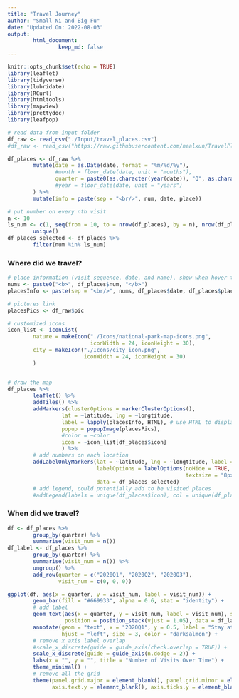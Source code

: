 ```yaml
---
title: "Travel Journey"
author: "Small Ni and Big Fu"
date: "Updated On: 2022-08-03"
output: 
        html_document:
                keep_md: false
---
```


```r
knitr::opts_chunk$set(echo = TRUE)
library(leaflet)
library(tidyverse)
library(lubridate)
library(RCurl)
library(htmltools)
library(mapview)
library(prettydoc)
library(leafpop)
```

```r
# read data from input folder
df_raw <- read_csv("./Input/travel_places.csv")
#df_raw <- read_csv("https://raw.githubusercontent.com/nealxun/TravelPlaces/master/travel_places.csv")

df_places <- df_raw %>%
        mutate(date = as.Date(date, format = "%m/%d/%y"),
               #month = floor_date(date, unit = "months"),
               quarter = paste0(as.character(year(date)), "Q", as.character(quarter(date)))
               #year = floor_date(date, unit = "years")
        ) %>% 
        mutate(info = paste(sep = "<br/>", num, date, place))

# put number on every nth visit
n <- 10
ls_num <- c(1, seq(from = 10, to = nrow(df_places), by = n), nrow(df_places)) %>% 
        unique()
df_places_selected <- df_places %>%
        filter(num %in% ls_num)

```

### Where did we travel?

```r
# place information (visit sequence, date, and name), show when hover the mice
nums <- paste0("<b>", df_places$num, "</b>")
placesInfo <- paste(sep = "<br/>", nums, df_places$date, df_places$place)

# pictures link
placesPics <- df_raw$pic

# customized icons
icon_list <- iconList(
        nature = makeIcon("./Icons/national-park-map-icons.png", 
                          iconWidth = 24, iconHeight = 30),
        city = makeIcon("./Icons/city_icon.png", 
                        iconWidth = 24, iconHeight = 30)
        )


# draw the map
df_places %>% 
        leaflet() %>%
        addTiles() %>%
        addMarkers(clusterOptions = markerClusterOptions(),
                 lat = ~latitude, lng = ~longtitude,
                 label = lapply(placesInfo, HTML), # use HTML to display multiple lines
                 popup = popupImage(placesPics),
                 #color = ~color
                 icon = ~icon_list[df_places$icon]
                 ) %>% 
        # add numbers on each location
        addLabelOnlyMarkers(lat = ~latitude, lng = ~longtitude, label = ~as.character(num),
                            labelOptions = labelOptions(noHide = TRUE, textOnly = FALSE,
                                                        textsize = "8px", opacity = 0.8),
                            data = df_places_selected)
        # add legend, could potentially add to be visited places
        #addLegend(labels = unique(df_places$icon), col = unique(df_places$color))

```


### When did we travel?

```r
df <- df_places %>% 
        group_by(quarter) %>% 
        summarise(visit_num = n())
df_label <- df_places %>% 
        group_by(quarter) %>% 
        summarise(visit_num = n()) %>% 
        ungroup() %>% 
        add_row(quarter = c("2020Q1", "2020Q2", "2020Q3"), 
                visit_num = c(0, 0, 0))

ggplot(df, aes(x = quarter, y = visit_num, label = visit_num)) +
        geom_bar(fill = "#669933", alpha = 0.6, stat = "identity") +
        # add label
        geom_text(aes(x = quarter, y = visit_num, label = visit_num), size = 4, 
                  position = position_stack(vjust = 1.05), data = df_label) + 
        annotate(geom = "text", x = "2020Q1", y = 0.5, label = "Stay at Home Order", 
                 hjust = "left", size = 3, color = "darksalmon") +
        # remove x axis label overlap
        #scale_x_discrete(guide = guide_axis(check.overlap = TRUE)) +
        scale_x_discrete(guide = guide_axis(n.dodge = 2)) +
        labs(x = "", y = "", title = "Number of Visits Over Time") +
        theme_minimal() +
        # remove all the grid
        theme(panel.grid.major = element_blank(), panel.grid.minor = element_blank(), 
              axis.text.y = element_blank(), axis.ticks.y = element_blank())


```

